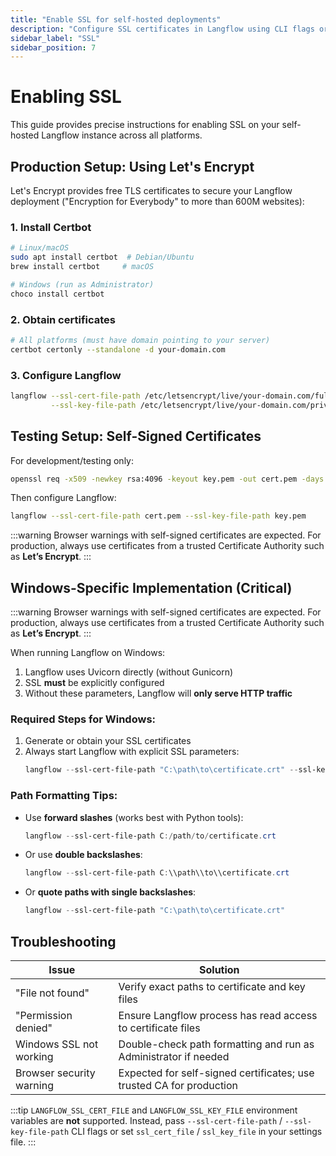 ```yaml
---
title: "Enable SSL for self-hosted deployments"
description: "Configure SSL certificates in Langflow using CLI flags or settings files to secure your AI workflows."
sidebar_label: "SSL"
sidebar_position: 7
---
```


# Enabling SSL

This guide provides precise instructions for enabling SSL on your self-hosted Langflow instance across all platforms.

## Production Setup: Using Let's Encrypt

Let's Encrypt provides free TLS certificates to secure your Langflow deployment ("Encryption for Everybody" to more than 600M websites):

### 1. Install Certbot
```bash
# Linux/macOS
sudo apt install certbot  # Debian/Ubuntu
brew install certbot     # macOS

# Windows (run as Administrator)
choco install certbot
```

### 2. Obtain certificates
```bash
# All platforms (must have domain pointing to your server)
certbot certonly --standalone -d your-domain.com
```

### 3. Configure Langflow
```bash
langflow --ssl-cert-file-path /etc/letsencrypt/live/your-domain.com/fullchain.pem \
         --ssl-key-file-path /etc/letsencrypt/live/your-domain.com/privkey.pem
```

## Testing Setup: Self-Signed Certificates

For development/testing only:

```bash
openssl req -x509 -newkey rsa:4096 -keyout key.pem -out cert.pem -days 365 -nodes
```

Then configure Langflow:
```bash
langflow --ssl-cert-file-path cert.pem --ssl-key-file-path key.pem
```

:::warning
Browser warnings with self-signed certificates are expected.
For production, always use certificates from a trusted Certificate Authority such as **Let’s Encrypt**.
:::

## Windows-Specific Implementation (Critical)
:::warning
Browser warnings with self-signed certificates are expected.
For production, always use certificates from a trusted Certificate Authority such as **Let’s Encrypt**.
:::

When running Langflow on Windows:

1. Langflow uses Uvicorn directly (without Gunicorn)
2. SSL **must** be explicitly configured
3. Without these parameters, Langflow will **only serve HTTP traffic**

### Required Steps for Windows:
1. Generate or obtain your SSL certificates
2. Always start Langflow with explicit SSL parameters:
   ```powershell
   langflow --ssl-cert-file-path "C:\path\to\certificate.crt" --ssl-key-file-path "C:\path\to\private.key"
   ```

### Path Formatting Tips:
- Use **forward slashes** (works best with Python tools):
  ```powershell
  langflow --ssl-cert-file-path C:/path/to/certificate.crt
  ```
- Or use **double backslashes**:
  ```powershell
  langflow --ssl-cert-file-path C:\\path\\to\\certificate.crt
  ```
- Or **quote paths with single backslashes**:
  ```powershell
  langflow --ssl-cert-file-path "C:\path\to\certificate.crt"
  ```

## Troubleshooting

| Issue | Solution |
|-------|----------|
| "File not found" | Verify exact paths to certificate and key files |
| "Permission denied" | Ensure Langflow process has read access to certificate files |
| Windows SSL not working | Double-check path formatting and run as Administrator if needed |
| Browser security warning | Expected for self-signed certificates; use trusted CA for production |

:::tip
`LANGFLOW_SSL_CERT_FILE` and `LANGFLOW_SSL_KEY_FILE` environment variables are **not** supported.
Instead, pass `--ssl-cert-file-path` / `--ssl-key-file-path` CLI flags or set `ssl_cert_file` / `ssl_key_file` in your settings file.
:::
